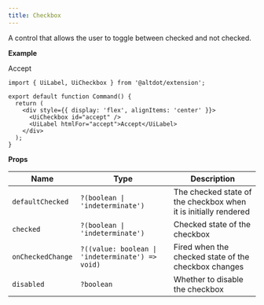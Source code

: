 ```yaml
---
title: Checkbox
---
```



A control that allows the user to toggle between checked and not checked.

**Example**

<div className="example-wrapper">
  <div className="component">
    <div style={{ display: 'inline-flex', alignItems: 'center' }}>
      <UiCheckbox id="accept" />
      <UiLabel htmlFor="accept" className="ml-2">Accept</UiLabel>
    </div>
  </div>

```tsx
import { UiLabel, UiCheckbox } from '@altdot/extension';

export default function Command() {
  return (
    <div style={{ display: 'flex', alignItems: 'center' }}>
      <UiCheckbox id="accept" />
      <UiLabel htmlFor="accept">Accept</UiLabel>
    </div>
  );
}
```
</div>

**Props**

| Name | Type | Description |
| ----------- | ----------- | ----------- |
| `defaultChecked` | `?(boolean \| 'indeterminate')` | The checked state of the checkbox when it is initially rendered |
| `checked` | `?(boolean \| 'indeterminate')` | Checked state of the checkbox |
| `onCheckedChange` | `?((value: boolean \| 'indeterminate') => void)` | Fired when the checked state of the checkbox changes |
| `disabled` | `?boolean` | Whether to disable the checkbox |

